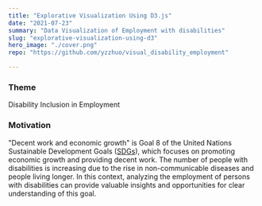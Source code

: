 ```yaml
---
title: "Explorative Visualization Using D3.js"
date: "2021-07-23"
summary: "Data Visualization of Employment with disabilities"
slug: "explorative-visualization-using-d3"
hero_image: "./cover.png"
repo: "https://github.com/yzzhuo/visual_disability_employment"

---
```

### Theme

Disability Inclusion in Employment

### Motivation

"Decent work and economic growth" is Goal 8 of the United Nations Sustainable Development Goals ([SDGs](https://sdgs.un.org/goals/goal8#overview)), which focuses on promoting economic growth and providing decent work. The number of people with disabilities is increasing due to the rise in non-communicable diseases and people living longer. In this context, analyzing the employment of persons with disabilities can provide valuable insights and opportunities for clear understanding of this goal.
